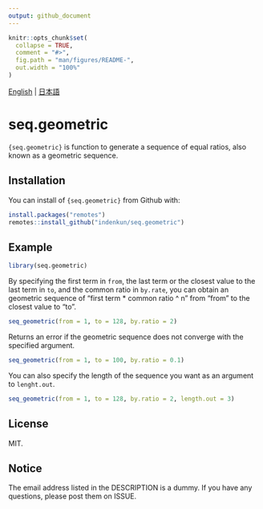 ```yaml
---
output: github_document
---
```


<!-- README.md is generated from README.Rmd. Please edit that file -->

```r
knitr::opts_chunk$set(
  collapse = TRUE,
  comment = "#>",
  fig.path = "man/figures/README-",
  out.width = "100%"
)
```

[English](README.md) | [日本語](README_JP.md)

# seq.geometric

<!-- badges: start -->
<!-- badges: end -->

`{seq.geometric}` is function to generate a sequence of equal ratios, also known as a geometric sequence.

## Installation

You can install of `{seq.geometric}` from Github with:

``` r
install.packages("remotes")
remotes::install_github("indenkun/seq.geometric")
```

## Example

```r
library(seq.geometric)
```

By specifying the first term in `from`, the last term or the closest value to the last term in `to`, and the common ratio in `by.rate`, you can obtain an geometric sequence of "first term * common ratio ^ n" from "from" to the closest value to "to".

```r
seq_geometric(from = 1, to = 128, by.ratio = 2)
```

Returns an error if the geometric sequence does not converge with the specified argument.

```r
seq_geometric(from = 1, to = 100, by.ratio = 0.1)
```

You can also specify the length of the sequence you want as an argument to `lenght.out`.

```r
seq_geometric(from = 1, to = 128, by.ratio = 2, length.out = 3)
```

## License

MIT.

## Notice

The email address listed in the DESCRIPTION is a dummy. If you have any questions, please post them on ISSUE.

